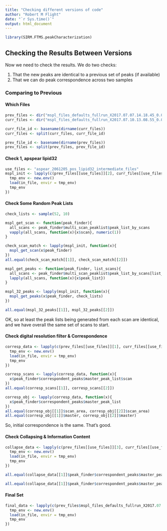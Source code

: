 ```yaml
---
title: "Checking different versions of code"
author: "Robert M Flight"
date: "`r Sys.time()`"
output: html_document
---
```


```r
library(SIRM.FTMS.peakCharacterization)
```


## Checking the Results Between Versions

Now we need to check the results. We do two checks:

1. That the new peaks are identical to a previous set of peaks (if available)
2. That we can do peak correspondence across two samples

### Comparing to Previous

#### Which Files

```r
prev_files <- dir("mspl_files_defaults_fullrun_X2017.07.07.14.18.45_0.0.183", full.names = TRUE, recursive = TRUE)
curr_files <- dir("mspl_files_defaults_fullrun_X2017.07.10.13.08.55_0.0.268", full.names = TRUE, recursive = TRUE)

curr_file_id <- basename(dirname(curr_files))
curr_files <- split(curr_files, curr_file_id)

prev_file_id <- basename(dirname(prev_files))
prev_files <- split(prev_files, prev_file_id)
```

#### Check 1, apspear lipid32

```r
use_files <- "aspear_2061205_pos_lipid32_intermediate_files"
mspl_init <- lapply(c(prev_files[[use_files]][2], curr_files[[use_files]][2]), function(in_file){
  tmp_env <- new.env()
  load(in_file, envir = tmp_env)
  tmp_env
})
```

#### Check Some Random Peak Lists

```r
check_lists <- sample(52, 10)

mspl_get_scan <- function(peak_finder){
  all_scans <- peak_finder$multi_scan_peaklist$peak_list_by_scans
  vapply(all_scans, function(x){x$scan}, numeric(1))
}

check_scan_match <- lapply(mspl_init, function(x){
  mspl_get_scan(x$peak_finder)
})
all.equal(check_scan_match[[1]], check_scan_match[[2]])

mspl_get_peaks <- function(peak_finder, list_scans){
  all_scans <- peak_finder$multi_scan_peaklist$peak_list_by_scans[list_scans]
  lapply(all_scans, function(x){x$peak_list})
}

mspl_32_peaks <- lapply(mspl_init, function(x){
  mspl_get_peaks(x$peak_finder, check_lists)
})

all.equal(mspl_32_peaks[[1]], mspl_32_peaks[[2]])
```

OK, so at least the peak lists being generated from each scan are identical, and we have overall the same set of scans to start.

#### Check digital resolution filter & Correspondence

```r
corresp_data <- lapply(c(prev_files[[use_files]][1], curr_files[[use_files]][1]), function(in_file){
  tmp_env <- new.env()
  load(in_file, envir = tmp_env)
  tmp_env
})
```

```r
corresp_scans <- lapply(corresp_data, function(x){
  x$peak_finder$correspondent_peaks$master_peak_list$scan
})
all.equal(corresp_scans[[1]], corresp_scans[[2]])

corresp_obj <- lapply(corresp_data, function(x){
  x$peak_finder$correspondent_peaks$master_peak_list
})
all.equal(corresp_obj[[1]]$scan_area, corresp_obj[[2]]$scan_area)
all.equal(corresp_obj[[1]]$master, corresp_obj[[2]]$master)
```

So, initial correspondence is the same. That's good.

#### Check Collapsing & Information Content

```r
collapse_data <- lapply(c(prev_files[[use_files]][3], curr_files[[use_files]][3]), function(in_file){
  tmp_env <- new.env()
  load(in_file, envir = tmp_env)
  tmp_env
})

all.equal(collapse_data[[1]]$peak_finder$correspondent_peaks$master_peak_list$master, collapse_data[[2]]$peak_finder$correspondent_peaks$master_peak_list$master)

all.equal(collapse_data[[1]]$peak_finder$correspondent_peaks$master_peak_list$scan_information_content, collapse_data[[2]]$peak_finder$correspondent_peaks$master_peak_list$scan_information_content)
```

#### Final Set

```r
final_data <- lapply(c(prev_files$mspl_files_defaults_fullrun_X2017.07.07.14.18.45_0.0.183[1], curr_files$mspl_files_defaults_fullrun_X2017.07.10.13.08.55_0.0.268[1]), function(in_file){
  tmp_env <- new.env()
  load(in_file, envir = tmp_env)
  tmp_env
})


```


